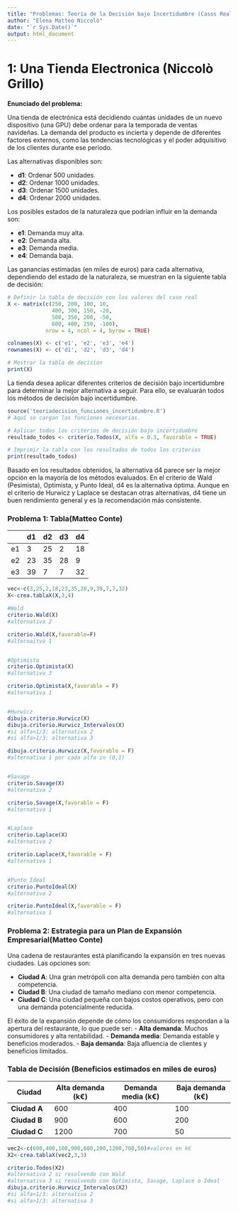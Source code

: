 ```yaml
---
title: "Problemas: Teoría de la Decisión bajo Incertidumbre (Casos Reales)"
author: "Elena Matteo Niccolò"
date: "`r Sys.Date()`"
output: html_document
---
```


# 1: Una Tienda Electronica (Niccolò Grillo)

**Enunciado del problema:**

Una tienda de electrónica está decidiendo cuántas unidades de un nuevo dispositivo (una GPU) debe ordenar para la temporada de ventas navideñas. La demanda del producto es incierta y depende de diferentes factores externos, como las tendencias tecnológicas y el poder adquisitivo de los clientes durante ese período.

Las alternativas disponibles son:

-   **d1**: Ordenar 500 unidades.
-   **d2**: Ordenar 1000 unidades.
-   **d3**: Ordenar 1500 unidades.
-   **d4**: Ordenar 2000 unidades.

Los posibles estados de la naturaleza que podrían influir en la demanda son:

-   **e1**: Demanda muy alta.
-   **e2**: Demanda alta.
-   **e3**: Demanda media.
-   **e4**: Demanda baja.

Las ganancias estimadas (en miles de euros) para cada alternativa, dependiendo del estado de la naturaleza, se muestran en la siguiente tabla de decisión:

```r
# Definir la tabla de decisión con los valores del caso real
X <- matrix(c(250, 200, 100, 10, 
              400, 300, 150, -20, 
              500, 350, 200, -50, 
              600, 400, 250, -100),
            nrow = 4, ncol = 4, byrow = TRUE)

colnames(X) <- c('e1', 'e2', 'e3', 'e4')
rownames(X) <- c('d1', 'd2', 'd3', 'd4')

# Mostrar la tabla de decisión
print(X)
```

La tienda desea aplicar diferentes criterios de decisión bajo incertidumbre para determinar la mejor alternativa a seguir. Para ello, se evaluarán todos los métodos de decisión bajo incertidumbre.

```r
source('teoriadecision_funciones_incertidumbre.R') 
# Aquí se cargan las funciones necesarias.

# Aplicar todos los criterios de decisión bajo incertidumbre
resultado_todos <- criterio.Todos(X, alfa = 0.3, favorable = TRUE)

# Imprimir la tabla con los resultados de todos los criterios
print(resultado_todos)
```

Basado en los resultados obtenidos, la alternativa d4 parece ser la mejor opción en la mayoría de los métodos evaluados. En el criterio de Wald (Pesimista), Optimista, y Punto Ideal, d4 es la alternativa óptima. Aunque en el criterio de Hurwicz y Laplace se destacan otras alternativas, d4 tiene un buen rendimiento general y es la recomendación más consistente.

### **Problema 1: Tabla**(Matteo Conte)

 |   | d1 | d2 | d3 | d4 |
   |---|----|----|----|----|
   | e1|  3 | 25 |  2 | 18 |
   | e2| 23 | 35 | 28 |  9 |
   | e3| 39 |  7 |  7 | 32 |
  
```r
vec<-c(3,25,2,18,23,35,28,9,39,7,7,32)
X<-crea.tablaX(X,3,4)

#Wald
criterio.Wald(X)
#alternativa 2

criterio.Wald(X,favorable=F)
#alternaitva 1


#Optimista
criterio.Optimista(X)
#alternativa 3

criterio.Optimista(X,favorable = F)
#alternativa 1


#Hurwicz
dibuja.criterio.Hurwicz(X)
dibuja.criterio.Hurwicz_Intervalos(X)
#si alfa<1/3: alternativa 2
#si alfa>1/3: alternativa 3

dibuja.criterio.Hurwicz(X,favorable = F)
#alternativa 1 por cada alfa in (0,1)


#Savage
criterio.Savage(X)
#alternativa 2

criterio.Savage(X,favorable = F)
#alternativa 1


#Laplace
criterio.Laplace(X)
#alternativa 2

criterio.Laplace(X,favorable = F)
#alternativa 1


#Punto_Ideal
criterio.PuntoIdeal(X)
#alternativa 2

criterio.PuntoIdeal(X,favorable = F)
#alternativa 1
```

### **Problema 2: Estrategia para un Plan de Expansión Empresarial**(Matteo Conte)

 Una cadena de restaurantes está planificando la expansión en tres nuevas ciudades.
 Las opciones son:
   
   -   **Ciudad A**: Una gran metrópoli con alta demanda pero también con alta competencia.
 -   **Ciudad B**: Una ciudad de tamaño mediano con menor competencia.
 -   **Ciudad C**: Una ciudad pequeña con bajos costos operativos, pero con una demanda potencialmente reducida.
 
 El éxito de la expansión depende de cómo los consumidores respondan a la apertura del restaurante, lo que puede ser: - **Alta demanda**: Muchos consumidores y alta rentabilidad.
 - **Demanda media**: Demanda estable y beneficios moderados.
 - **Baja demanda**: Baja afluencia de clientes y beneficios limitados.
 
### **Tabla de Decisión (Beneficios estimados en miles de euros)**
 
 | Ciudad       | Alta demanda (k€) | Demanda media (k€) | Baja demanda (k€) |
   |--------------|-------------------|--------------------|-------------------|
   | **Ciudad A** | 600               | 400                | 100               |
   | **Ciudad B** | 900               | 600                | 200               |
   | **Ciudad C** | 1200              | 700                | 50                |

```r
vec2<-c(600,400,100,900,600,200,1200,700,50)#valores en k€
X2<-crea.tablaX(vec2,3,3)

criterio.Todos(X2)
#alternativa 2 si resolvendo con Wald
#alternativa 3 si resolvendo con Optimista, Savage, Laplace o Ideal
dibuja.criterio.Hurwicz_Intervalos(X2)
#si alfa<1/3: alternativa 2
#si alfa>1/3: alternativa 3
```